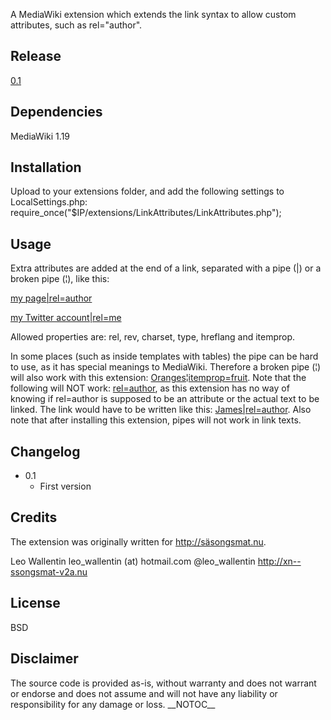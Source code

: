 A MediaWiki extension which extends the link syntax to allow custom attributes, such as rel="author".

==Release ==
[https://github.com/rotsee/LinkAttributes/tags 0.1]

==Dependencies==
MediaWiki 1.19

==Installation==
Upload to your extensions folder, and add the following settings to LocalSettings.php:
require_once("$IP/extensions/LinkAttributes/LinkAttributes.php");

==Usage==
Extra attributes are added at the end of a link, separated with a pipe (|) or a broken pipe (¦), like this:

[[User:James|my page|rel=author]]

[http://twitter.com/leo_wallentin my Twitter account|rel=me]

Allowed properties are: rel, rev, charset, type, hreflang and itemprop.

In some places (such as inside templates with tables) the pipe can be hard to use, as it has special meanings to MediaWiki. Therefore a broken pipe (¦) will also work with this extension: [[Oranges|Oranges¦itemprop=fruit]].
Note that the following will NOT work: [[User:James|rel=author]], as this extension has no way of knowing if rel=author is supposed to be an attribute or the actual text to be linked. The link would have to be written like this: [[User:James|James|rel=author]]. Also note that after installing this extension, pipes will not work in link texts.


==Changelog==
* 0.1
** First version

==Credits ==
The extension was originally written for http://säsongsmat.nu.

Leo Wallentin
leo_wallentin (at) hotmail.com
@leo_wallentin
http://xn--ssongsmat-v2a.nu

== License ==
BSD 

== Disclaimer ==
The source code is provided as-is, without warranty and does not warrant or endorse and does not assume and will not have any liability or responsibility for any damage or loss.
__NOTOC__
